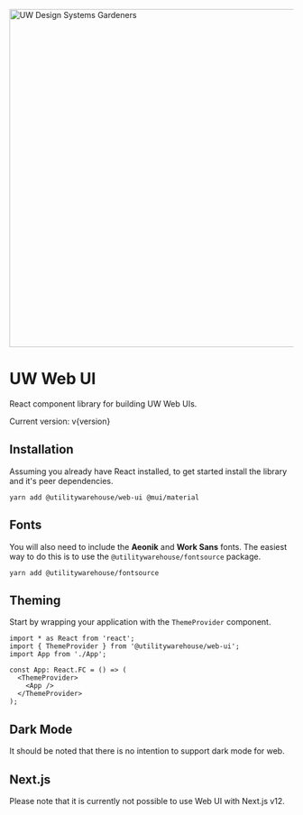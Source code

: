 
<Meta title="Web UI / Introduction" />

<img
  src="gardening.png"
  alt="UW Design Systems Gardeners"
  title="UW Design Systems Gardeners"
  width="600"
/>

# UW Web UI

React component library for building UW Web UIs.

Current version: v{version}

## Installation

Assuming you already have React installed, to get started install the library and it's peer dependencies.

```console
yarn add @utilitywarehouse/web-ui @mui/material
```

## Fonts

You will also need to include the **Aeonik** and **Work Sans** fonts. The
easiest way to do this is to use the `@utilitywarehouse/fontsource` package.

```console
yarn add @utilitywarehouse/fontsource
```

## Theming

Start by wrapping your application with the `ThemeProvider` component.

```tsx
import * as React from 'react';
import { ThemeProvider } from '@utilitywarehouse/web-ui';
import App from './App';

const App: React.FC = () => (
  <ThemeProvider>
    <App />
  </ThemeProvider>
);
```

## Dark Mode

It should be noted that there is no intention to support dark mode for web.

## Next.js

Please note that it is currently not possible to use Web UI with Next.js v12.
